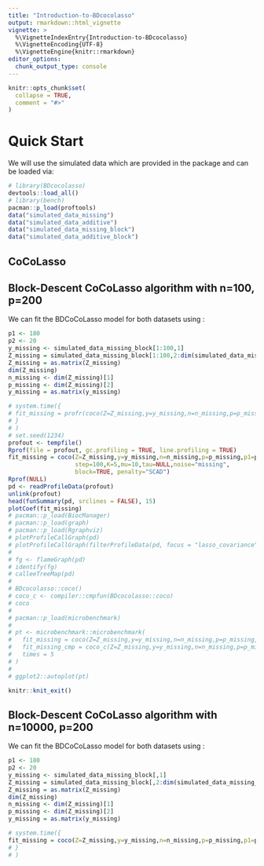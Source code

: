 ```yaml
---
title: "Introduction-to-BDcocolasso"
output: rmarkdown::html_vignette
vignette: >
  %\VignetteIndexEntry{Introduction-to-BDcocolasso}
  %\VignetteEncoding{UTF-8}
  %\VignetteEngine{knitr::rmarkdown}
editor_options: 
  chunk_output_type: console
---
```


```r
knitr::opts_chunk$set(
  collapse = TRUE,
  comment = "#>"
)
```

# Quick Start

We will use the simulated data which are provided in the package and can be loaded via:


```r
# library(BDcocolasso)
devtools::load_all()
# library(bench)
pacman::p_load(proftools)
data("simulated_data_missing")
data("simulated_data_additive")
data("simulated_data_missing_block")
data("simulated_data_additive_block")
```


## CoCoLasso 






## Block-Descent CoCoLasso algorithm with n=100, p=200

We can fit the BDCoCoLasso model for both datasets using \code{block=TRUE}:

```r
p1 <- 180
p2 <- 20
y_missing <- simulated_data_missing_block[1:100,1]
Z_missing = simulated_data_missing_block[1:100,2:dim(simulated_data_missing_block)[2]]
Z_missing = as.matrix(Z_missing)
dim(Z_missing)
n_missing <- dim(Z_missing)[1]
p_missing <- dim(Z_missing)[2]
y_missing = as.matrix(y_missing)

# system.time({
# fit_missing = profr(coco(Z=Z_missing,y=y_missing,n=n_missing,p=p_missing,p1=p1,p2=p2,step=50,K=5,mu=10,tau=NULL,noise="missing",block=TRUE, penalty="lasso", mode = "HM"))
# }
# )
# set.seed(1234)
profout <- tempfile()
Rprof(file = profout, gc.profiling = TRUE, line.profiling = TRUE)
fit_missing = coco(Z=Z_missing,y=y_missing,n=n_missing,p=p_missing,p1=p1,p2=p2,
                   step=100,K=5,mu=10,tau=NULL,noise="missing",
                   block=TRUE, penalty="SCAD")
Rprof(NULL)
pd <- readProfileData(profout)
unlink(profout)
head(funSummary(pd, srclines = FALSE), 15)
plotCoef(fit_missing)
# pacman::p_load(BiocManager)
# pacman::p_load(graph)
# pacman::p_load(Rgraphviz)
# plotProfileCallGraph(pd)
# plotProfileCallGraph(filterProfileData(pd, focus = "lasso_covariance"))
# 
# fg <- flameGraph(pd)
# identify(fg)
# calleeTreeMap(pd)
# 
# BDcocolasso::coco()
# coco_c <- compiler::cmpfun(BDcocolasso::coco)
# coco
# 
# pacman::p_load(microbenchmark)
# 
# pt <- microbenchmark::microbenchmark(
#   fit_missing = coco(Z=Z_missing,y=y_missing,n=n_missing,p=p_missing,p1=p1,p2=p2,step=50,K=4,mu=10,tau=NULL,noise="missing",block=FALSE, penalty="lasso"),
#   fit_missing_cmp = coco_c(Z=Z_missing,y=y_missing,n=n_missing,p=p_missing,p1=p1,p2=p2,step=50,K=4,mu=10,tau=NULL,noise="missing",block=FALSE, penalty="lasso"),
#   times = 5
# )
# 
# ggplot2::autoplot(pt)

```


```r
knitr::knit_exit()
```




## Block-Descent CoCoLasso algorithm with n=10000, p=200

We can fit the BDCoCoLasso model for both datasets using \code{block=TRUE}:
```r
p1 <- 180
p2 <- 20
y_missing <- simulated_data_missing_block[,1]
Z_missing = simulated_data_missing_block[,2:dim(simulated_data_missing_block)[2]]
Z_missing = as.matrix(Z_missing)
dim(Z_missing)
n_missing <- dim(Z_missing)[1]
p_missing <- dim(Z_missing)[2]
y_missing = as.matrix(y_missing)

# system.time({
fit_missing = coco(Z=Z_missing,y=y_missing,n=n_missing,p=p_missing,p1=p1,p2=p2,step=100,K=4,mu=10,tau=NULL,noise="missing",block=TRUE, penalty="lasso")
# }
# )



```
